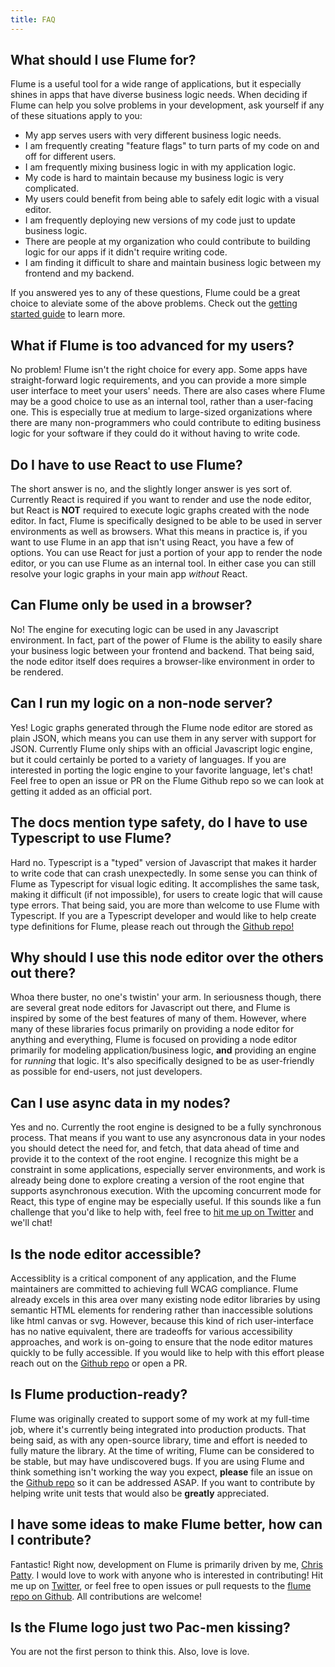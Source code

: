 ```yaml
---
title: FAQ
---
```


## What should I use Flume for?

Flume is a useful tool for a wide range of applications, but it especially shines in apps that have diverse business logic needs. When deciding if Flume can help you solve problems in your development, ask yourself if any of these situations apply to you:

- My app serves users with very different business logic needs.
- I am frequently creating "feature flags" to turn parts of my code on and off for different users.
- I am frequently mixing business logic in with my application logic.
- My code is hard to maintain because my business logic is very complicated.
- My users could benefit from being able to safely edit logic with a visual editor.
- I am frequently deploying new versions of my code just to update business logic.
- There are people at my organization who could contribute to building logic for our apps if it didn't require writing code.
- I am finding it difficult to share and maintain business logic between my frontend and my backend.

If you answered yes to any of these questions, Flume could be a great choice to aleviate some of the above problems. Check out the [getting started guide](/docs/quick-start) to learn more.

## What if Flume is too advanced for my users?
No problem! Flume isn't the right choice for every app. Some apps have straight-forward logic requirements, and you can provide a more simple user interface to meet your users' needs. There are also cases where Flume may be a good choice to use as an internal tool, rather than a user-facing one. This is especially true at medium to large-sized organizations where there are many non-programmers who could contribute to editing business logic for your software if they could do it without having to write code.

## Do I have to use React to use Flume?

The short answer is no, and the slightly longer answer is yes sort of. Currently React is required if you want to render and use the node editor, but React is **NOT** required to execute logic graphs created with the node editor. In fact, Flume is specifically designed to be able to be used in server environments as well as browsers. What this means in practice is, if you want to use Flume in an app that isn't using React, you have a few of options. You can use React for just a portion of your app to render the node editor, or you can use Flume as an internal tool. In either case you can still resolve your logic graphs in your main app *without* React.

## Can Flume only be used in a browser?

No! The engine for executing logic can be used in any Javascript environment. In fact, part of the power of Flume is the ability to easily share your business logic between your frontend and backend. That being said, the node editor itself does requires a browser-like environment in order to be rendered.

## Can I run my logic on a non-node server?

Yes! Logic graphs generated through the Flume node editor are stored as plain JSON, which means you can use them in any server with support for JSON. Currently Flume only ships with an official Javascript logic engine, but it could certainly be ported to a variety of languages. If you are interested in porting the logic engine to your favorite language, let's chat! Feel free to open an issue or PR on the Flume Github repo so we can look at getting it added as an official port.

## The docs mention type safety, do I have to use Typescript to use Flume?

Hard no. Typescript is a "typed" version of Javascript that makes it harder to write code that can crash unexpectedly. In some sense you can think of Flume as Typescript for visual logic editing. It accomplishes the same task, making it difficult (if not impossible), for users to create logic that will cause type errors. That being said, you are more than welcome to use Flume with Typescript. If you are a Typescript developer and would like to help create type definitions for Flume, please reach out through the [Github repo!](https://github.com/chrisjpatty/flume)

## Why should I use this node editor over the others out there?

Whoa there buster, no one's twistin' your arm. In seriousness though, there are several great node editors for Javascript out there, and Flume is inspired by some of the best features of many of them. However, where many of these libraries focus primarily on providing a node editor for anything and everything, Flume is focused on providing a node editor primarily for modeling application/business logic, **and** providing an engine for *running* that logic. It's also specifically designed to be as user-friendly as possible for end-users, not just developers.

## Can I use async data in my nodes?

Yes and no. Currently the root engine is designed to be a fully synchronous process. That means if you want to use any asyncronous data in your nodes you should detect the need for, and fetch, that data ahead of time and provide it to the context of the root engine. I recognize this might be a constraint in some applications, especially server environments, and work is already being done to explore creating a version of the root engine that supports asynchronous execution. With the upcoming concurrent mode for React, this type of engine may be especially useful. If this sounds like a fun challenge that you'd like to help with, feel free to [hit me up on Twitter](https://twitter.com/chrisjpatty) and we'll chat!

## Is the node editor accessible?

Accessiblity is a critical component of any application, and the Flume maintainers are committed to achieving full WCAG compliance. Flume already excels in this area over many existing node editor libraries by using semantic HTML elements for rendering rather than inaccessible solutions like html canvas or svg. However, because this kind of rich user-interface has no native equivalent, there are tradeoffs for various accessibility approaches, and work is on-going to ensure that the node editor matures quickly to be fully accessible. If you would like to help with this effort please reach out on the [Github repo](https://github.com/chrisjpatty/flume) or open a PR.

## Is Flume production-ready?

Flume was originally created to support some of my work at my full-time job, where it's currently being integrated into production products. That being said, as with any open-source library, time and effort is needed to fully mature the library. At the time of writing, Flume can be considered to be stable, but may have undiscovered bugs. If you are using Flume and think something isn't working the way you expect, **please** file an issue on the [Github repo](https://github.com/chrisjpatty/flume) so it can be addressed ASAP. If you want to contribute by helping write unit tests that would also be **greatly** appreciated.

## I have some ideas to make Flume better, how can I contribute?

Fantastic! Right now, development on Flume is primarily driven by me, [Chris Patty](https://twitter.com/chrisjpatty). I would love to work with anyone who is interested in contributing! Hit me up on [Twitter](https://twitter.com/chrisjpatty), or feel free to open issues or pull requests to the [flume repo on Github](https://github.com/chrisjpatty/flume). All contributions are welcome!

## Is the Flume logo just two Pac-men kissing?

You are not the first person to think this. Also, love is love.
